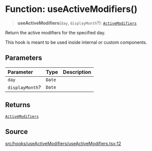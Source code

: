 # Function: useActiveModifiers()

> **useActiveModifiers**(`day`, `displayMonth`?): [`ActiveModifiers`](/api/latest/type-aliases/ActiveModifiers.mdx)

Return the active modifiers for the specified day.

This hook is meant to be used inside internal or custom components.

## Parameters

| Parameter | Type | Description |
| :------ | :------ | :------ |
| `day` | `Date` |  |
| `displayMonth`? | `Date` |  |

## Returns

[`ActiveModifiers`](/api/latest/type-aliases/ActiveModifiers.mdx)

## Source

[src/hooks/useActiveModifiers/useActiveModifiers.tsx:12](https://github.com/gpbl/react-day-picker/blob/6515ed496/src/hooks/useActiveModifiers/useActiveModifiers.tsx#L12)
